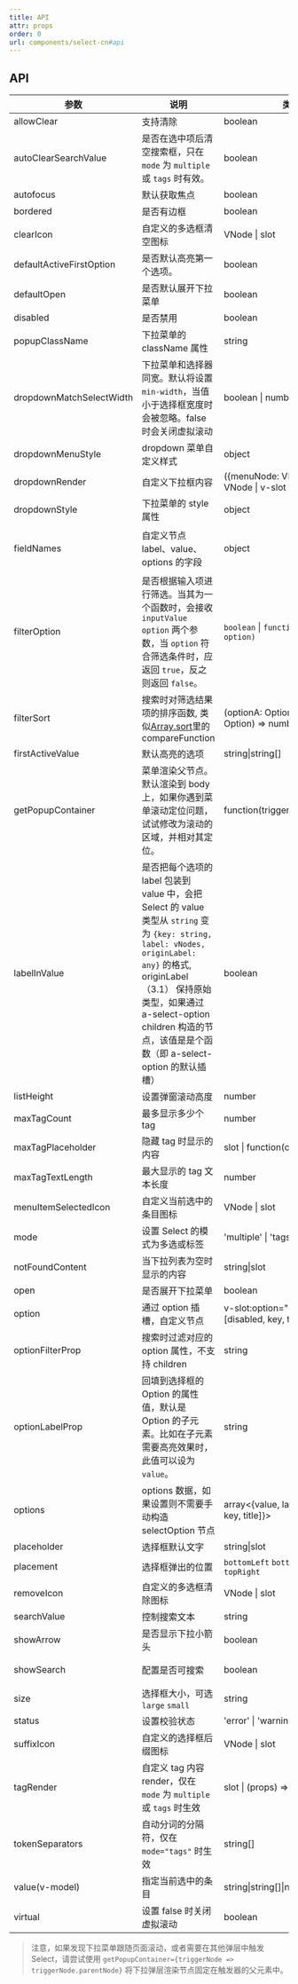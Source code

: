 ```yaml
---
title: API
attr: props
order: 0
url: components/select-cn#api
---
```



## API

| 参数 | 说明 | 类型 | 默认值 | 版本 |
| --- | --- | --- | --- | --- |
| allowClear | 支持清除 | boolean | false |  |
| autoClearSearchValue | 是否在选中项后清空搜索框，只在 `mode` 为 `multiple` 或 `tags` 时有效。 | boolean | true |  |
| autofocus | 默认获取焦点 | boolean | false |  |
| bordered | 是否有边框 | boolean | true |  |
| clearIcon | 自定义的多选框清空图标 | VNode \| slot | - |  |
| defaultActiveFirstOption | 是否默认高亮第一个选项。 | boolean | true |  |
| defaultOpen | 是否默认展开下拉菜单 | boolean | - |  |
| disabled | 是否禁用 | boolean | false |  |
| popupClassName | 下拉菜单的 className 属性 | string | - | 4.0 |
| dropdownMatchSelectWidth | 下拉菜单和选择器同宽。默认将设置 `min-width`，当值小于选择框宽度时会被忽略。false 时会关闭虚拟滚动 | boolean \| number | true |  |
| dropdownMenuStyle | dropdown 菜单自定义样式 | object | - |  |
| dropdownRender | 自定义下拉框内容 | ({menuNode: VNode, props}) => VNode \| v-slot | - |  |
| dropdownStyle | 下拉菜单的 style 属性 | object | - |  |
| fieldNames | 自定义节点 label、value、options 的字段 | object | { label: `label`, value: `value`, options: `options` } | 3.0 |
| filterOption | 是否根据输入项进行筛选。当其为一个函数时，会接收 `inputValue` `option` 两个参数，当 `option` 符合筛选条件时，应返回 `true`，反之则返回 `false`。 | `boolean` \| `function(inputValue, option)` | true |  |
| filterSort | 搜索时对筛选结果项的排序函数, 类似[Array.sort](https://developer.mozilla.org/en-US/docs/Web/JavaScript/Reference/Global_Objects/Array/sort)里的 compareFunction | (optionA: Option, optionB: Option) => number | - | 3.0 |
| firstActiveValue | 默认高亮的选项 | string\|string\[] | - |  |
| getPopupContainer | 菜单渲染父节点。默认渲染到 body 上，如果你遇到菜单滚动定位问题，试试修改为滚动的区域，并相对其定位。 | function(triggerNode) | () => document.body |  |
| labelInValue | 是否把每个选项的 label 包装到 value 中，会把 Select 的 value 类型从 `string` 变为 `{key: string, label: vNodes, originLabel: any}` 的格式, originLabel（3.1） 保持原始类型，如果通过 a-select-option children 构造的节点，该值是是个函数（即 a-select-option 的默认插槽） | boolean | false |  |
| listHeight | 设置弹窗滚动高度 | number | 256 |  |
| maxTagCount | 最多显示多少个 tag | number | - |  |
| maxTagPlaceholder | 隐藏 tag 时显示的内容 | slot \| function(omittedValues) | - |  |
| maxTagTextLength | 最大显示的 tag 文本长度 | number | - |  |
| menuItemSelectedIcon | 自定义当前选中的条目图标 | VNode \| slot | - |  |
| mode | 设置 Select 的模式为多选或标签 | 'multiple' \| 'tags' \| 'combobox' | - |  |
| notFoundContent | 当下拉列表为空时显示的内容 | string\|slot | `Not Found` |  |
| open | 是否展开下拉菜单 | boolean | - |  |
| option | 通过 option 插槽，自定义节点 | v-slot:option="{value, label, [disabled, key, title]}" | - | 2.2.5 |
| optionFilterProp | 搜索时过滤对应的 option 属性，不支持 children | string | value |  |
| optionLabelProp | 回填到选择框的 Option 的属性值，默认是 Option 的子元素。比如在子元素需要高亮效果时，此值可以设为 `value`。 | string | `children` \| `label`(设置 options 时) |  |
| options | options 数据，如果设置则不需要手动构造 selectOption 节点 | array&lt;{value, label, [disabled, key, title]}> | \[] |  |
| placeholder | 选择框默认文字 | string\|slot | - |  |
| placement | 选择框弹出的位置 | `bottomLeft` `bottomRight` `topLeft` `topRight` | bottomLeft | 3.3.0 |
| removeIcon | 自定义的多选框清除图标 | VNode \| slot | - |  |
| searchValue | 控制搜索文本 | string | - |  |
| showArrow | 是否显示下拉小箭头 | boolean | 单选为 true,多选为 false |  |
| showSearch | 配置是否可搜索 | boolean | 单选为 false,多选为 true |  |
| size | 选择框大小，可选 `large` `small` | string | default |  |
| status | 设置校验状态 | 'error' \| 'warning' | - | 3.3.0 |
| suffixIcon | 自定义的选择框后缀图标 | VNode \| slot | - |  |
| tagRender | 自定义 tag 内容 render，仅在 `mode` 为 `multiple` 或 `tags` 时生效 | slot \| (props) => any | - | 3.0 |
| tokenSeparators | 自动分词的分隔符，仅在 `mode="tags"` 时生效 | string\[] | - |  |
| value(v-model) | 指定当前选中的条目 | string\|string\[]\|number\|number\[] | - |  |
| virtual | 设置 false 时关闭虚拟滚动 | boolean | true | 3.0 |

> 注意，如果发现下拉菜单跟随页面滚动，或者需要在其他弹层中触发 Select，请尝试使用 `getPopupContainer={triggerNode => triggerNode.parentNode}` 将下拉弹层渲染节点固定在触发器的父元素中。

